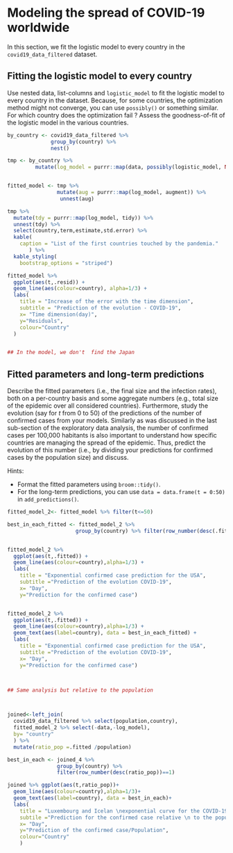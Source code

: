 # Modeling the spread of COVID-19 worldwide

In this section, we fit the logistic model to every country in the `covid19_data_filtered` dataset.

## Fitting the logistic model to every country

Use nested data, list-columns and `logistic_model` to fit the logistic model to every country in the dataset.
Because, for some countries, the optimization method might not converge, you can use `possibly()` or something similar.
For which country does the optimization fail ?
Assess the goodness-of-fit of the logistic model in the various countries.

```r

by_country <- covid19_data_filtered %>%
              group_by(country) %>%
              nest()

tmp <- by_country %>%
         mutate(log_model = purrr::map(data, possibly(logistic_model, NA))) %>%   filter(!is.na(log_model))


fitted_model <- tmp %>% 
                mutate(aug = purrr::map(log_model, augment)) %>%
                 unnest(aug)

tmp %>%
  mutate(tdy = purrr::map(log_model, tidy)) %>%
  unnest(tdy) %>%
  select(country,term,estimate,std.error) %>%
  kable(
    caption = "List of the first countries touched by the pandemia."
       ) %>%
  kable_styling(
    bootstrap_options = "striped")

fitted_model %>%
  ggplot(aes(t,.resid)) +
  geom_line(aes(colour=country), alpha=1/3) +
  labs(
    title = "Increase of the error with the time dimension",
    subtitle = "Prediction of the evolution - COVID-19",
    x= "Time dimension(day)",
    y="Residuals",
    colour="Country"
  )


## In the model, we don't  find the Japan


```

## Fitted parameters and long-term predictions

Describe the fitted parameters (i.e., the final size and the infection rates), both on a per-country basis and some aggregate numbers (e.g., total size of the epidemic over all considered countries).
Furthermore, study the evolution (say for $t$ from 0 to 50) of the predictions of the number of confirmed cases from your models.
Similarly as was discussed in the last sub-section of the exploratory data analysis, the number of confirmed cases per 100,000 habitants is also important to understand how specific countries are managing the spread of the epidemic.
Thus, predict the evolution of this number (i.e., by dividing your predictions for confirmed cases by the population size) and discuss.

Hints:

* Format the fitted parameters using `broom::tidy()`.
* For the long-term predictions, you can use `data = data.frame(t = 0:50)` in `add_predictions()`.

```r
fitted_model_2<- fitted_model %>% filter(t<=50)

best_in_each_fitted <- fitted_model_2 %>%
                      group_by(country) %>% filter(row_number(desc(.fitted ))==1) 


fitted_model_2 %>%
  ggplot(aes(t,.fitted)) +
  geom_line(aes(colour=country),alpha=1/3) +
  labs( 
    title = "Exponential confirmed case prediction for the USA",
    subtitle ="Prediction of the evolution COVID-19",
    x= "Day",
    y="Prediction for the confirmed case") 


fitted_model_2 %>%
  ggplot(aes(t,.fitted)) +
  geom_line(aes(colour=country),alpha=1/3) +
  geom_text(aes(label=country), data = best_in_each_fitted) +
  labs( 
    title = "Exponential confirmed case prediction for the USA",
    subtitle ="Prediction of the evolution COVID-19",
    x= "Day",
    y="Prediction for the confirmed case") 



## Same analysis but relative to the population



joined<-left_join(
  covid19_data_filtered %>% select(population,country),
  fitted_model_2 %>% select(-data,-log_model),
  by= "country"
  ) %>%
  mutate(ratio_pop =.fitted /population)

best_in_each <- joined_4 %>%
                group_by(country) %>%
                filter(row_number(desc(ratio_pop))==1)

joined %>% ggplot(aes(t,ratio_pop))+
  geom_line(aes(colour=country),alpha=1/3)+
  geom_text(aes(label=country), data = best_in_each)+
  labs(
    title = "Luxembourg and Icelan \nexponential curve for the COVID-19",
    subtile ="Prediction for the confirmed case relative \n to the population",
    x= "Day",
    y="Prediction of the confirmed case/Population",
    colour="Country"
    ) 

```

